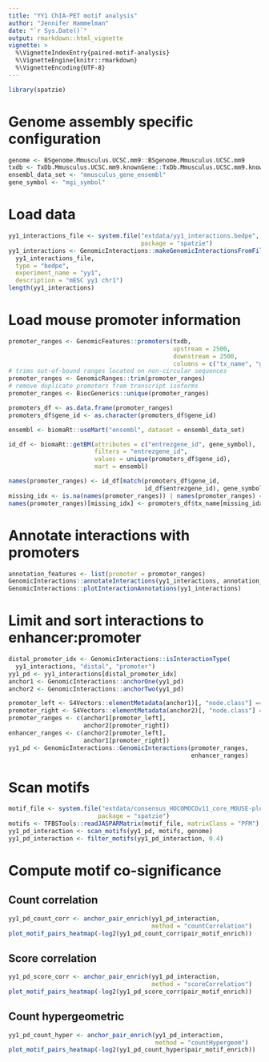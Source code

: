 ```yaml
---
title: "YY1 ChIA-PET motif analysis"
author: "Jennifer Hammelman"
date: "`r Sys.Date()`"
output: rmarkdown::html_vignette
vignette: >
  %\VignetteIndexEntry{paired-motif-analysis}
  %\VignetteEngine{knitr::rmarkdown}
  %\VignetteEncoding{UTF-8}
---
```


```r
library(spatzie)
```

# Genome assembly specific configuration

```r
genome <- BSgenome.Mmusculus.UCSC.mm9::BSgenome.Mmusculus.UCSC.mm9
txdb <- TxDb.Mmusculus.UCSC.mm9.knownGene::TxDb.Mmusculus.UCSC.mm9.knownGene
ensembl_data_set <- "mmusculus_gene_ensembl"
gene_symbol <- "mgi_symbol"
```

# Load data

```r
yy1_interactions_file <- system.file("extdata/yy1_interactions.bedpe",
                                     package = "spatzie")
yy1_interactions <- GenomicInteractions::makeGenomicInteractionsFromFile(
  yy1_interactions_file,
  type = "bedpe",
  experiment_name = "yy1",
  description = "mESC yy1 chr1")
length(yy1_interactions)
```

# Load mouse promoter information

```r
promoter_ranges <- GenomicFeatures::promoters(txdb,
                                              upstream = 2500,
                                              downstream = 2500,
                                              columns = c("tx_name", "gene_id"))
# trims out-of-bound ranges located on non-circular sequences
promoter_ranges <- GenomicRanges::trim(promoter_ranges)
# remove duplicate promoters from transcript isoforms
promoter_ranges <- BiocGenerics::unique(promoter_ranges)

promoters_df <- as.data.frame(promoter_ranges)
promoters_df$gene_id <- as.character(promoters_df$gene_id)

ensembl <- biomaRt::useMart("ensembl", dataset = ensembl_data_set)

id_df <- biomaRt::getBM(attributes = c("entrezgene_id", gene_symbol),
                        filters = "entrezgene_id",
                        values = unique(promoters_df$gene_id),
                        mart = ensembl)

names(promoter_ranges) <- id_df[match(promoters_df$gene_id, 
                                      id_df$entrezgene_id), gene_symbol]
missing_idx <- is.na(names(promoter_ranges)) | names(promoter_ranges) == ""
names(promoter_ranges)[missing_idx] <- promoters_df$tx_name[missing_idx]
```

# Annotate interactions with promoters

```r
annotation_features <- list(promoter = promoter_ranges)
GenomicInteractions::annotateInteractions(yy1_interactions, annotation_features)
GenomicInteractions::plotInteractionAnnotations(yy1_interactions)
```

# Limit and sort interactions to enhancer:promoter

```r
distal_promoter_idx <- GenomicInteractions::isInteractionType(
  yy1_interactions, "distal", "promoter")
yy1_pd <- yy1_interactions[distal_promoter_idx]
anchor1 <- GenomicInteractions::anchorOne(yy1_pd)
anchor2 <- GenomicInteractions::anchorTwo(yy1_pd)

promoter_left <- S4Vectors::elementMetadata(anchor1)[, "node.class"] == "promoter"
promoter_right <- S4Vectors::elementMetadata(anchor2)[, "node.class"] == "promoter"
promoter_ranges <- c(anchor1[promoter_left],
                     anchor2[promoter_right])
enhancer_ranges <- c(anchor2[promoter_left],
                     anchor1[promoter_right])
yy1_pd <- GenomicInteractions::GenomicInteractions(promoter_ranges,
                                                   enhancer_ranges)
```

# Scan motifs

```r
motif_file <- system.file("extdata/consensus_HOCOMOCOv11_core_MOUSE-plus_YY1.piq",
                         package = "spatzie")
motifs <- TFBSTools::readJASPARMatrix(motif_file, matrixClass = "PFM")
yy1_pd_interaction <- scan_motifs(yy1_pd, motifs, genome)
yy1_pd_interaction <- filter_motifs(yy1_pd_interaction, 0.4)
```

# Compute motif co-significance

## Count correlation

```r
yy1_pd_count_corr <- anchor_pair_enrich(yy1_pd_interaction,
                                        method = "countCorrelation")
plot_motif_pairs_heatmap(-log2(yy1_pd_count_corr$pair_motif_enrich))
```

## Score correlation

```r
yy1_pd_score_corr <- anchor_pair_enrich(yy1_pd_interaction,
                                        method = "scoreCorrelation")
plot_motif_pairs_heatmap(-log2(yy1_pd_score_corr$pair_motif_enrich))
```

## Count hypergeometric

```r
yy1_pd_count_hyper <- anchor_pair_enrich(yy1_pd_interaction,
                                         method = "countHypergeom")
plot_motif_pairs_heatmap(-log2(yy1_pd_count_hyper$pair_motif_enrich))
```
